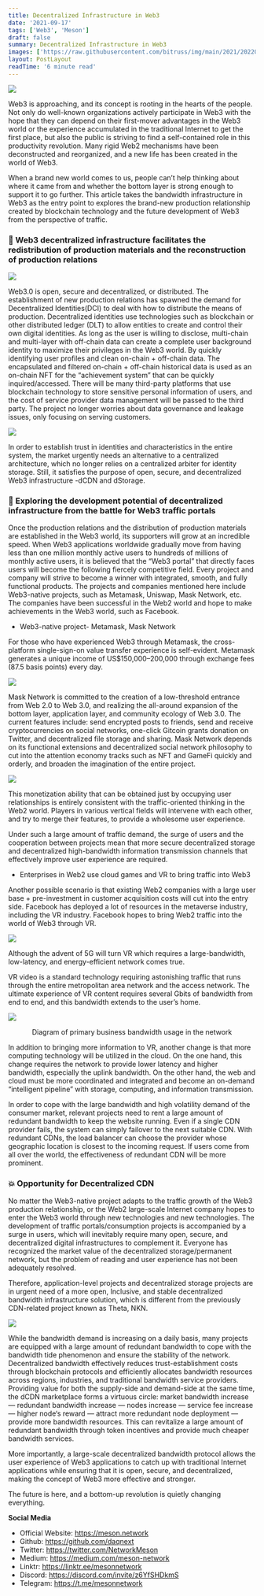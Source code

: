 ```yaml
---
title: Decentralized Infrastructure in Web3
date: '2021-09-17'
tags: ['Web3', 'Meson']
draft: false
summary: Decentralized Infrastructure in Web3
images: ['https://raw.githubusercontent.com/bitruss/img/main/2021/202205271413469.png']
layout: PostLayout
readTime: '6 minute read'
---
```


![](https://raw.githubusercontent.com/bitruss/img/main/2021/202205271413469.png)

Web3 is approaching, and its concept is rooting in the hearts of the people. Not only do well-known organizations actively participate in Web3 with the hope that they can depend on their first-mover advantages in the Web3 world or the experience accumulated in the traditional Internet to get the first place, but also the public is striving to find a self-contained role in this productivity revolution. Many rigid Web2 mechanisms have been deconstructed and reorganized, and a new life has been created in the world of Web3.

When a brand new world comes to us, people can’t help thinking about where it came from and whether the bottom layer is strong enough to support it to go further. This article takes the bandwidth infrastructure in Web3 as the entry point to explores the brand-new production relationship created by blockchain technology and the future development of Web3 from the perspective of traffic.

### 🙋 Web3 decentralized infrastructure facilitates the redistribution of production materials and the reconstruction of production relations

![](https://raw.githubusercontent.com/bitruss/img/main/2021/202205271414761.png)

Web3.0 is open, secure and decentralized, or distributed. The establishment of new production relations has spawned the demand for Decentralized Identities(DCI) to deal with how to distribute the means of production. Decentralized identities use technologies such as blockchain or other distributed ledger (DLT) to allow entities to create and control their own digital identities. As long as the user is willing to disclose, multi-chain and multi-layer with off-chain data can create a complete user background identity to maximize their privileges in the Web3 world. By quickly identifying user profiles and clean on-chain + off-chain data. The encapsulated and filtered on-chain + off-chain historical data is used as an on-chain NFT for the “achievement system” that can be quickly inquired/accessed. There will be many third-party platforms that use blockchain technology to store sensitive personal information of users, and the cost of service provider data management will be passed to the third party. The project no longer worries about data governance and leakage issues, only focusing on serving customers.

![](https://raw.githubusercontent.com/bitruss/img/main/2021/202205271415655.jpeg)

In order to establish trust in identities and characteristics in the entire system, the market urgently needs an alternative to a centralized architecture, which no longer relies on a centralized arbiter for identity storage. Still, it satisfies the purpose of open, secure, and decentralized Web3 infrastructure -dCDN and dStorage.

### 📀 Exploring the development potential of decentralized infrastructure from the battle for Web3 traffic portals

Once the production relations and the distribution of production materials are established in the Web3 world, its supporters will grow at an incredible speed. When Web3 applications worldwide gradually move from having less than one million monthly active users to hundreds of millions of monthly active users, it is believed that the “Web3 portal” that directly faces users will become the following fiercely competitive field. Every project and company will strive to become a winner with integrated, smooth, and fully functional products. The projects and companies mentioned here include Web3-native projects, such as Metamask, Uniswap, Mask Network, etc. The companies have been successful in the Web2 world and hope to make achievements in the Web3 world, such as Facebook.

- Web3-native project- Metamask, Mask Network

For those who have experienced Web3 through Metamask, the cross-platform single-sign-on value transfer experience is self-evident. Metamask generates a unique income of US$150,000–200,000 through exchange fees (87.5 basis points) every day.

![](https://raw.githubusercontent.com/bitruss/img/main/2021/202205271416777.png)

Mask Network is committed to the creation of a low-threshold entrance from Web 2.0 to Web 3.0, and realizing the all-around expansion of the bottom layer, application layer, and community ecology of Web 3.0. The current features include: send encrypted posts to friends, send and receive cryptocurrencies on social networks, one-click Gitcoin grants donation on Twitter, and decentralized file storage and sharing. Mask Network depends on its functional extensions and decentralized social network philosophy to cut into the attention economy tracks such as NFT and GameFi quickly and orderly, and broaden the imagination of the entire project.

![](https://raw.githubusercontent.com/bitruss/img/main/2021/202205271416984.png)

This monetization ability that can be obtained just by occupying user relationships is entirely consistent with the traffic-oriented thinking in the Web2 world. Players in various vertical fields will intervene with each other, and try to merge their features, to provide a wholesome user experience.

Under such a large amount of traffic demand, the surge of users and the cooperation between projects mean that more secure decentralized storage and decentralized high-bandwidth information transmission channels that effectively improve user experience are required.

- Enterprises in Web2 use cloud games and VR to bring traffic into Web3

Another possible scenario is that existing Web2 companies with a large user base + pre-investment in customer acquisition costs will cut into the entry side. Facebook has deployed a lot of resources in the metaverse industry, including the VR industry. Facebook hopes to bring Web2 traffic into the world of Web3 through VR.

![](https://raw.githubusercontent.com/bitruss/img/main/2021/202205271417264.jpeg)

Although the advent of 5G will turn VR which requires a large-bandwidth, low-latency, and energy-efficient network comes true.

VR video is a standard technology requiring astonishing traffic that runs through the entire metropolitan area network and the access network. The ultimate experience of VR content requires several Gbits of bandwidth from end to end, and this bandwidth extends to the user’s home.

![](https://raw.githubusercontent.com/bitruss/img/main/2021/202205271417852.png)

<p>
  <center>Diagram of primary business bandwidth usage in the network</center>
</p>

In addition to bringing more information to VR, another change is that more computing technology will be utilized in the cloud. On the one hand, this change requires the network to provide lower latency and higher bandwidth, especially the uplink bandwidth. On the other hand, the web and cloud must be more coordinated and integrated and become an on-demand “intelligent pipeline” with storage, computing, and information transmission.

In order to cope with the large bandwidth and high volatility demand of the consumer market, relevant projects need to rent a large amount of redundant bandwidth to keep the website running. Even if a single CDN provider fails, the system can simply failover to the next suitable CDN. With redundant CDNs, the load balancer can choose the provider whose geographic location is closest to the incoming request. If users come from all over the world, the effectiveness of redundant CDN will be more prominent.

### 💥 Opportunity for Decentralized CDN

No matter the Web3-native project adapts to the traffic growth of the Web3 production relationship, or the Web2 large-scale Internet company hopes to enter the Web3 world through new technologies and new technologies. The development of traffic portals/consumption projects is accompanied by a surge in users, which will inevitably require many open, secure, and decentralized digital infrastructures to complement it. Everyone has recognized the market value of the decentralized storage/permanent network, but the problem of reading and user experience has not been adequately resolved.

Therefore, application-level projects and decentralized storage projects are in urgent need of a more open, Inclusive, and stable decentralized bandwidth infrastructure solution, which is different from the previously CDN-related project known as Theta, NKN.

![](https://raw.githubusercontent.com/bitruss/img/main/2021/202205271418203.jpeg)

While the bandwidth demand is increasing on a daily basis, many projects are equipped with a large amount of redundant bandwidth to cope with the bandwidth tide phenomenon and ensure the stability of the network. Decentralized bandwidth effectively reduces trust-establishment costs through blockchain protocols and efficiently allocates bandwidth resources across regions, industries, and traditional bandwidth service providers. Providing value for both the supply-side and demand-side at the same time, the dCDN marketplace forms a virtuous circle: market bandwidth increase — redundant bandwidth increase — nodes increase — service fee increase — higher node‘s reward — attract more redundant node deployment — provide more bandwidth resources. This can revitalize a large amount of redundant bandwidth through token incentives and provide much cheaper bandwidth services.

More importantly, a large-scale decentralized bandwidth protocol allows the user experience of Web3 applications to catch up with traditional Internet applications while ensuring that it is open, secure, and decentralized, making the concept of Web3 more effective and stronger.

The future is here, and a bottom-up revolution is quietly changing everything.

**Social Media**

- Official Website: https://meson.network
- Github: https://github.com/daqnext
- Twitter: https://twitter.com/NetworkMeson
- Medium: https://medium.com/meson-network
- Linktr: https://linktr.ee/mesonnetwork
- Discord: https://discord.com/invite/z6YfSHDkmS
- Telegram: https://t.me/mesonnetwork
